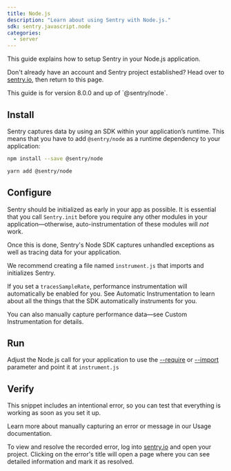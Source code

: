 ```yaml
---
title: Node.js
description: "Learn about using Sentry with Node.js."
sdk: sentry.javascript.node
categories:
  - server
---
```



<PlatformContent includePath="getting-started-primer" />

This guide explains how to setup Sentry in your Node.js application.

<PlatformContent includePath="alert-using-a-framework" noGuides />

Don't already have an account and Sentry project established? Head over to [sentry.io](https://sentry.io/signup/), then return to this page.

<Note>
This guide is for version 8.0.0 and up of `@sentry/node`.
</Note>

## Install

Sentry captures data by using an SDK within your application’s runtime. This means that you have to add `@sentry/node` as a runtime dependency to your application:

```bash {tabTitle:npm}
npm install --save @sentry/node
```

```bash {tabTitle:Yarn}
yarn add @sentry/node
```

## Configure

Sentry should be initialized as early in your app as possible. It is essential that you call `Sentry.init` before you require any other modules in your application—otherwise, auto-instrumentation of these modules will _not_ work.

Once this is done, Sentry's Node SDK captures unhandled exceptions as well as tracing data for your application.

We recommend creating a file named `instrument.js` that imports and initializes Sentry.

<PlatformContent includePath="getting-started-config" />

If you set a `tracesSampleRate`, performance instrumentation will automatically be enabled for you. See <PlatformLink to="/performance/instrumentation/automatic-instrumentation">Automatic Instrumentation</PlatformLink> to learn about all the things that the SDK automatically instruments for you.

You can also manually capture performance data—see <PlatformLink to="/performance/instrumentation/custom-instrumentation">Custom Instrumentation</PlatformLink> for details.

## Run

Adjust the Node.js call for your application to use the [--require](https://nodejs.org/api/cli.html#-r---require-module) or [--import](https://nodejs.org/api/cli.html#--importmodule) parameter and point it at `instrument.js`

<PlatformContent includePath="getting-started-run" />

<PlatformContent includePath="getting-started-sourcemaps" />

<Include  name="node-esm-compatibility" />

## Verify

This snippet includes an intentional error, so you can test that everything is working as soon as you set it up.

<PlatformContent includePath="getting-started-verify" />

<Note>

Learn more about manually capturing an error or message in our <PlatformLink to="/usage/">Usage documentation</PlatformLink>.

</Note>

To view and resolve the recorded error, log into [sentry.io](https://sentry.io) and open your project. Clicking on the error's title will open a page where you can see detailed information and mark it as resolved.

